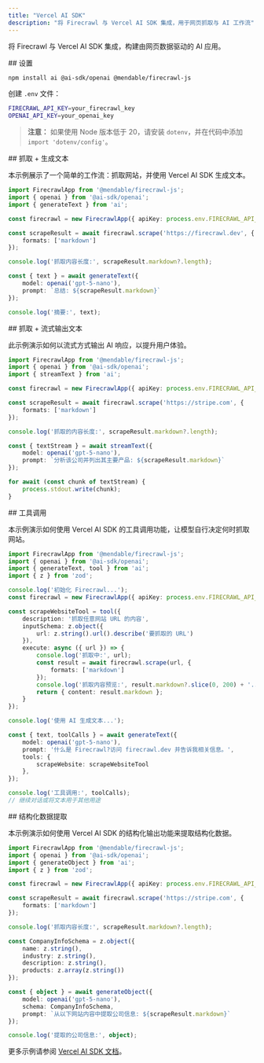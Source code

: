 ```yaml
---
title: "Vercel AI SDK"
description: "将 Firecrawl 与 Vercel AI SDK 集成，用于网页抓取与 AI 工作流"
---
```


将 Firecrawl 与 Vercel AI SDK 集成，构建由网页数据驱动的 AI 应用。

<div id="setup">
  ## 设置
</div>

```bash
npm install ai @ai-sdk/openai @mendable/firecrawl-js 
```

创建 `.env` 文件：

```bash
FIRECRAWL_API_KEY=your_firecrawl_key
OPENAI_API_KEY=your_openai_key
```

> **注意：** 如果使用 Node 版本低于 20，请安装 `dotenv`，并在代码中添加 `import 'dotenv/config'`。


<div id="scrape-generate-text">
  ## 抓取 + 生成文本
</div>

本示例展示了一个简单的工作流：抓取网站，并使用 Vercel AI SDK 生成文本。

```typescript
import FirecrawlApp from '@mendable/firecrawl-js';
import { openai } from '@ai-sdk/openai';
import { generateText } from 'ai';

const firecrawl = new FirecrawlApp({ apiKey: process.env.FIRECRAWL_API_KEY });

const scrapeResult = await firecrawl.scrape('https://firecrawl.dev', {
    formats: ['markdown']
});

console.log('抓取内容长度:', scrapeResult.markdown?.length);

const { text } = await generateText({
    model: openai('gpt-5-nano'),
    prompt: `总结: ${scrapeResult.markdown}`
});

console.log('摘要:', text);
```


<div id="scrape-stream-text">
  ## 抓取 + 流式输出文本
</div>

此示例演示如何以流式方式输出 AI 响应，以提升用户体验。

```typescript
import FirecrawlApp from '@mendable/firecrawl-js';
import { openai } from '@ai-sdk/openai';
import { streamText } from 'ai';

const firecrawl = new FirecrawlApp({ apiKey: process.env.FIRECRAWL_API_KEY });

const scrapeResult = await firecrawl.scrape('https://stripe.com', {
    formats: ['markdown']
});

console.log('抓取的内容长度:', scrapeResult.markdown?.length);

const { textStream } = await streamText({
    model: openai('gpt-5-nano'),
    prompt: `分析该公司并列出其主要产品: ${scrapeResult.markdown}`
});

for await (const chunk of textStream) {
    process.stdout.write(chunk);
}
```


<div id="tool-calling">
  ## 工具调用
</div>

本示例演示如何使用 Vercel AI SDK 的工具调用功能，让模型自行决定何时抓取网站。

```typescript
import FirecrawlApp from '@mendable/firecrawl-js';
import { openai } from '@ai-sdk/openai';
import { generateText, tool } from 'ai';
import { z } from 'zod';

console.log('初始化 Firecrawl...');
const firecrawl = new FirecrawlApp({ apiKey: process.env.FIRECRAWL_API_KEY });

const scrapeWebsiteTool = tool({
    description: '抓取任意网站 URL 的内容',
    inputSchema: z.object({
        url: z.string().url().describe('要抓取的 URL')
    }),
    execute: async ({ url }) => {
        console.log('抓取中:', url);
        const result = await firecrawl.scrape(url, {
            formats: ['markdown']
        });
        console.log('抓取内容预览:', result.markdown?.slice(0, 200) + '...');
        return { content: result.markdown };
    }
});

console.log('使用 AI 生成文本...');

const { text, toolCalls } = await generateText({
    model: openai('gpt-5-nano'),
    prompt: '什么是 Firecrawl?访问 firecrawl.dev 并告诉我相关信息。',
    tools: {
        scrapeWebsite: scrapeWebsiteTool
    },
});

console.log('工具调用:', toolCalls);
// 继续对话或将文本用于其他用途
```


<div id="structured-data-extraction">
  ## 结构化数据提取
</div>

本示例演示如何使用 Vercel AI SDK 的结构化输出功能来提取结构化数据。

```typescript
import FirecrawlApp from '@mendable/firecrawl-js';
import { openai } from '@ai-sdk/openai';
import { generateObject } from 'ai';
import { z } from 'zod';

const firecrawl = new FirecrawlApp({ apiKey: process.env.FIRECRAWL_API_KEY });

const scrapeResult = await firecrawl.scrape('https://stripe.com', {
    formats: ['markdown']
});

console.log('抓取内容长度:', scrapeResult.markdown?.length);

const CompanyInfoSchema = z.object({
    name: z.string(),
    industry: z.string(),
    description: z.string(),
    products: z.array(z.string())
});

const { object } = await generateObject({
    model: openai('gpt-5-nano'),
    schema: CompanyInfoSchema,
    prompt: `从以下网站内容中提取公司信息: ${scrapeResult.markdown}`
});

console.log('提取的公司信息:', object);
```

更多示例请参阅 [Vercel AI SDK 文档](https://sdk.vercel.ai/docs)。
